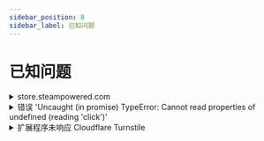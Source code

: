 ```yaml
---
sidebar_position: 8
sidebar_label: 已知问题
---
```




<ArticleHead slug="extension/known-issues" />

# 已知问题


<details>
        <summary>store.steampowered.com</summary>

我们的服务仅能解决英文验证码；在该网站上，验证码语言的确定不是来自系统设置，而是来自网站上选择的语言，因此为了正确解决问题，请务必选择英文。

</details>

<details>
        <summary>错误 'Uncaught (in promise) TypeError: Cannot read properties of undefined (reading 'click')'</summary>

如果在通过 CapMonster Cloud 扩展使用点击方法 (ComplexImageTask) 解验证码时出现错误 'Uncaught (in promise) TypeError: Cannot read properties of undefined (reading 'click')'，如截图所示，建议在扩展中设置 'Delay between click' 值 —— 这可能有助于解决问题。
![](./images/known-issues/Uncaught.png)
</details>

<details>
  <summary>扩展程序未响应 Cloudflare Turnstile</summary>

## 通过 Shadow DOM 访问 `websiteKey`  

有时验证码的密钥 (**`websiteKey`**) 隐藏在 *closed* 模式的 `shadow-root` 中。  
例如，在以下 iframe 地址中：  
`https://challenges.cloudflare.com/cdn-cgi/challenge-platform/h/g/turnstile/if/.../0x4AAAAAAA1a2345abc-/auto/...`

此时，`websiteKey` 的值是 *0x4AAAAAAA1a2345abc*。  

如果扩展程序在该 iframe **之前**加载，则可以将 `shadowRoot` 设置为开放模式并提取 `websiteKey`。  
如果 iframe 已经加载，则无法获取该密钥。

作为测试和调试的替代方案，可以使用 **Selenium**（或其他无头浏览器），并在必要时与扩展程序一起运行。

---

## 示例：通过 Selenium 打开 `shadowRoot`

```python
from selenium import webdriver
from selenium.webdriver.common.by import By
import time

# WebDriver 配置
options = webdriver.ChromeOptions()
driver = webdriver.Chrome(options=options)

# 打开页面
driver.get("https://example.com")

# 注入 JavaScript 以打开 ShadowRoot
inject_script = """
const originalAttachShadow = Element.prototype.attachShadow;
Element.prototype.attachShadow = function(...args) {
    if (args[0] && args[0].mode === 'closed') {
        args[0].mode = 'open';
    }
    const shadowRoot = originalAttachShadow.apply(this, args);
    return shadowRoot;
};
console.log('ShadowRoot mode changed to open.');
"""
driver.execute_script(inject_script)

# 等待页面加载
time.sleep(3)

# 在修改 attachShadow 后与 shadow DOM 交互的示例
shadow_host = driver.find_element(By.CSS_SELECTOR, "shadow-host-selector")  # 请指定实际选择器
shadow_root = driver.execute_script("return arguments[0].shadowRoot", shadow_host)

# 与 shadow DOM 中的元素交互
button = shadow_root.find_element(By.CSS_SELECTOR, "button")
button.click()

# 关闭浏览器
driver.quit()
```
如果要在使用扩展程序的同时使用 Selenium，请在启动浏览器时加载扩展程序：

```python
options = webdriver.ChromeOptions()
options.add_extension('your_extension.crx')  # 扩展程序的路径
driver = webdriver.Chrome(options=options)
```
如何下载 CRX 文件，请参阅 [此处。](https://zennolab.atlassian.net/wiki/spaces/EN/pages/2082930692/Works+with+Extensions#How-to-download-browser-extension-as-a-.crx-file)

</details>
